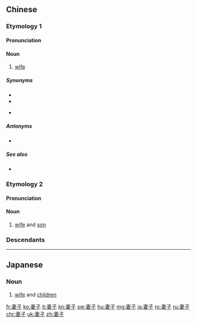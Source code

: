 ==Chinese==

===Etymology 1===
{{zh-forms|wife|''diminutive suffix''}}

====Pronunciation====
{{zh-pron
|m=qīzǐ,tl=y
|ma=Zh-qizi.ogg
|c=cai1 zi2
|h=pfs=chhî-chṳ́
|mn=qz:chhe-chír/xm,zz:chhe-chú
|cat=n
}}

====Noun====
{{zh-noun}}

# [[wife]]

=====Synonyms=====
* {{zh-l|太太}}
* {{zh-l|老婆}}
* {{qualifier|archaic}} {{zh-l|內人}}

=====Antonyms=====
* {{zh-l|丈夫|husband}}

=====See also=====
* {{zh-l|配偶}}

===Etymology 2===
{{zh-forms|wife|son; child}}

====Pronunciation====
{{zh-pron
|m=qīzǐ
|c=cai1 zi2
|h=pfs=chhî-chṳ́
|mn=qz:chhe-chír/xm,zz:chhe-chú
|cat=n
}}

====Noun====
{{zh-noun}}

# {{lb|zh|classical}} [[wife]] and [[son]]

===Descendants===
{{CJKV||さいし|처자|thê tử}}

{{zh-cat|Family|Elementary}}

----

==Japanese==
{{ja-kanjitab|さい|し|yomi=on}}

===Noun===
{{ja-noun|さいし}}

# [[wife]] and [[children]]

[[fr:妻子]]
[[ko:妻子]]
[[it:妻子]]
[[kn:妻子]]
[[sw:妻子]]
[[hu:妻子]]
[[mg:妻子]]
[[ja:妻子]]
[[ro:妻子]]
[[ru:妻子]]
[[chr:妻子]]
[[uk:妻子]]
[[zh:妻子]]